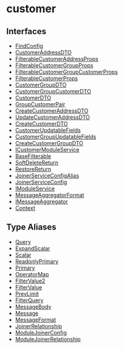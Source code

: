 
# customer

## Interfaces

- [FindConfig](../customer/interfaces/customer.FindConfig.mdx)
- [CustomerAddressDTO](../customer/interfaces/customer.CustomerAddressDTO.mdx)
- [FilterableCustomerAddressProps](../customer/interfaces/customer.FilterableCustomerAddressProps.mdx)
- [FilterableCustomerGroupProps](../customer/interfaces/customer.FilterableCustomerGroupProps.mdx)
- [FilterableCustomerGroupCustomerProps](../customer/interfaces/customer.FilterableCustomerGroupCustomerProps.mdx)
- [FilterableCustomerProps](../customer/interfaces/customer.FilterableCustomerProps.mdx)
- [CustomerGroupDTO](../customer/interfaces/customer.CustomerGroupDTO.mdx)
- [CustomerGroupCustomerDTO](../customer/interfaces/customer.CustomerGroupCustomerDTO.mdx)
- [CustomerDTO](../customer/interfaces/customer.CustomerDTO.mdx)
- [GroupCustomerPair](../customer/interfaces/customer.GroupCustomerPair.mdx)
- [CreateCustomerAddressDTO](../customer/interfaces/customer.CreateCustomerAddressDTO.mdx)
- [UpdateCustomerAddressDTO](../customer/interfaces/customer.UpdateCustomerAddressDTO.mdx)
- [CreateCustomerDTO](../customer/interfaces/customer.CreateCustomerDTO.mdx)
- [CustomerUpdatableFields](../customer/interfaces/customer.CustomerUpdatableFields.mdx)
- [CustomerGroupUpdatableFields](../customer/interfaces/customer.CustomerGroupUpdatableFields.mdx)
- [CreateCustomerGroupDTO](../customer/interfaces/customer.CreateCustomerGroupDTO.mdx)
- [ICustomerModuleService](../customer/interfaces/customer.ICustomerModuleService.mdx)
- [BaseFilterable](../customer/interfaces/customer.BaseFilterable.mdx)
- [SoftDeleteReturn](../customer/interfaces/customer.SoftDeleteReturn.mdx)
- [RestoreReturn](../customer/interfaces/customer.RestoreReturn.mdx)
- [JoinerServiceConfigAlias](../customer/interfaces/customer.JoinerServiceConfigAlias.mdx)
- [JoinerServiceConfig](../customer/interfaces/customer.JoinerServiceConfig.mdx)
- [IModuleService](../customer/interfaces/customer.IModuleService.mdx)
- [MessageAggregatorFormat](../customer/interfaces/customer.MessageAggregatorFormat.mdx)
- [IMessageAggregator](../customer/interfaces/customer.IMessageAggregator.mdx)
- [Context](../customer/interfaces/customer.Context.mdx)

## Type Aliases

- [Query](../customer/types/customer.Query.mdx)
- [ExpandScalar](../customer/types/customer.ExpandScalar.mdx)
- [Scalar](../customer/types/customer.Scalar.mdx)
- [ReadonlyPrimary](../customer/types/customer.ReadonlyPrimary.mdx)
- [Primary](../customer/types/customer.Primary.mdx)
- [OperatorMap](../customer/types/customer.OperatorMap.mdx)
- [FilterValue2](../customer/types/customer.FilterValue2.mdx)
- [FilterValue](../customer/types/customer.FilterValue.mdx)
- [PrevLimit](../customer/types/customer.PrevLimit.mdx)
- [FilterQuery](../customer/types/customer.FilterQuery.mdx)
- [MessageBody](../customer/types/customer.MessageBody.mdx)
- [Message](../customer/types/customer.Message.mdx)
- [MessageFormat](../customer/types/customer.MessageFormat.mdx)
- [JoinerRelationship](../customer/types/customer.JoinerRelationship.mdx)
- [ModuleJoinerConfig](../customer/types/customer.ModuleJoinerConfig.mdx)
- [ModuleJoinerRelationship](../customer/types/customer.ModuleJoinerRelationship.mdx)
